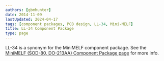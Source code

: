 ```yaml
---
authors: [gbmhunter]
date: 2014-11-09
lastUpdated: 2024-04-17
tags: [component packages, PCB design, LL-34, Mini-MELF]
title: LL-34 Component Package
type: page
---
```


LL-34 is a synonym for the MiniMELF component package. See the [MiniMELF (SOD-80, DO-213AA) Component Package page](/pcb-design/component-packages/minimelf-component-package/) for more info.

